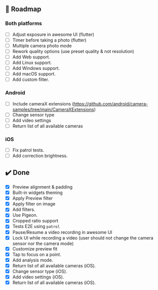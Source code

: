 ## 🚀 Roadmap

### Both platforms
- [ ] Adjust exposure in awesome UI (flutter)
- [ ] Timer before taking a photo (flutter)
- [ ] Multiple camera photo mode
- [ ] Rework quality options (use preset quality & not resolution)
- [ ] Add Web support.
- [ ] Add Linux support.
- [ ] Add Windows support.
- [ ] Add macOS support.
- [ ] Add custom filter.

### Android
- [ ] Include cameraX extensions (https://github.com/android/camera-samples/tree/main/CameraXExtensions)
- [ ] Change sensor type
- [ ] Add video settings
- [ ] Return list of all available cameras

### iOS
- [ ] Fix patrol tests.
- [ ] Add correction brightness.

## ✔️ Done
- [x] Preview alignment & padding
- [x] Built-in widgets theming
- [x] Apply Preview filter
- [x] Apply filter on image
- [x] Add filters.
- [x] Use Pigeon.
- [x] Cropped ratio support
- [x] Tests E2E using `patrol`
- [x] Pause/Resume a video recording in awesome UI
- [x] Lock UI while recording a video (user should not change the camera sensor nor the camera mode)
- [x] Customize preview fit
- [x] Tap to focus on a point.
- [x] Add analysis mode.
- [x] Return list of all available cameras (iOS).
- [x] Change sensor type (iOS).
- [x] Add video settings (iOS).
- [x] Return list of all available cameras (iOS).